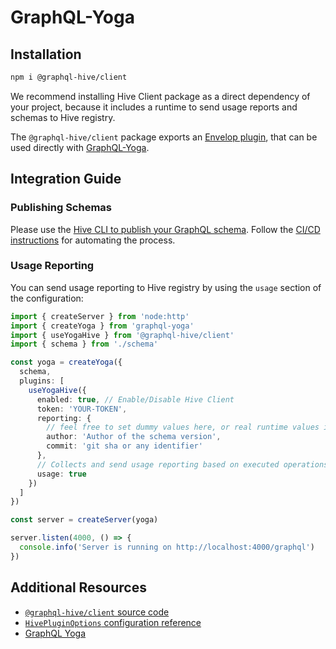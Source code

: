 
# GraphQL-Yoga

## Installation

```sh npm2yarn
npm i @graphql-hive/client
```

<Callout type="info">
  We recommend installing Hive Client package as a direct dependency of your project, because it
  includes a runtime to send usage reports and schemas to Hive registry.
</Callout>

The `@graphql-hive/client` package exports an
[Envelop plugin](https://the-guild.dev/graphql/envelop), that can be used directly with
[GraphQL-Yoga](https://the-guild.dev/graphql/yoga-server).

## Integration Guide

### Publishing Schemas

Please use the [Hive CLI to publish your GraphQL schema](../api-reference/cli.mdx#publish-a-schema).
Follow the [CI/CD instructions](./ci-cd.mdx) for automating the process.

### Usage Reporting

You can send usage reporting to Hive registry by using the `usage` section of the configuration:

```ts
import { createServer } from 'node:http'
import { createYoga } from 'graphql-yoga'
import { useYogaHive } from '@graphql-hive/client'
import { schema } from './schema'

const yoga = createYoga({
  schema,
  plugins: [
    useYogaHive({
      enabled: true, // Enable/Disable Hive Client
      token: 'YOUR-TOKEN',
      reporting: {
        // feel free to set dummy values here, or real runtime values if you have them
        author: 'Author of the schema version',
        commit: 'git sha or any identifier'
      },
      // Collects and send usage reporting based on executed operations
      usage: true
    })
  ]
})

const server = createServer(yoga)

server.listen(4000, () => {
  console.info('Server is running on http://localhost:4000/graphql')
})
```

## Additional Resources

- [`@graphql-hive/client` source code](https://github.com/kamilkisiela/graphql-hive/tree/main/packages/libraries/client)
- [`HivePluginOptions` configuration reference](https://github.com/kamilkisiela/graphql-hive/blob/main/packages/libraries/client/src/internal/types.ts#LL40C29-L40C29)
- [GraphQL Yoga](https://the-guild.dev/graphql/yoga-server)
